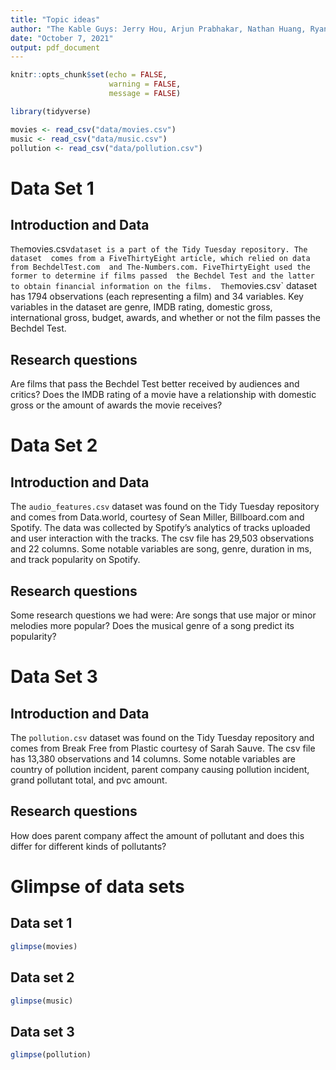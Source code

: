 ```yaml
---
title: "Topic ideas"
author: "The Kable Guys: Jerry Hou, Arjun Prabhakar, Nathan Huang, Ryan Mitchell"
date: "October 7, 2021"
output: pdf_document
---
```


```r
knitr::opts_chunk$set(echo = FALSE, 
                      warning = FALSE, 
                      message = FALSE)
```


```r
library(tidyverse) 
``` 

```r
movies <- read_csv("data/movies.csv")
music <- read_csv("data/music.csv")
pollution <- read_csv("data/pollution.csv")
```

# Data Set 1

## Introduction and Data

`The `movies.csv` dataset is a part of the Tidy Tuesday repository. The dataset 
comes from a FiveThirtyEight article, which relied on data from BechdelTest.com 
and The-Numbers.com. FiveThirtyEight used the former to determine if films passed 
the Bechdel Test and the latter to obtain financial information on the films. 
The `movies.csv` dataset has 1794 observations (each representing a film) and 34 
variables. Key variables in the dataset are genre, IMDB rating, domestic gross, 
international gross, budget, awards, and whether or not the film passes the 
Bechdel Test.

## Research questions 

Are films that pass the Bechdel Test better received by audiences and critics?
Does the IMDB rating of a movie have a relationship with domestic gross or the amount of awards the movie receives?

# Data Set 2

## Introduction and Data

The `audio_features.csv` dataset was found on the Tidy Tuesday repository and comes from Data.world, courtesy of Sean Miller, Billboard.com and Spotify. The data was collected by Spotify's analytics of tracks uploaded and user interaction with the tracks. The csv file has 29,503 observations and 22 columns. Some notable variables are song, genre, duration in ms, and track popularity on Spotify.

## Research questions 

Some research questions we had were:
Are songs that use major or minor melodies more popular?
Does the musical genre of a song predict its popularity?

# Data Set 3

## Introduction and Data

The `pollution.csv` dataset was found on the Tidy Tuesday repository and comes from Break Free 
from Plastic courtesy of Sarah Sauve. The csv file has 13,380 observations and 
14 columns. Some notable variables are country of pollution incident, parent
company causing pollution incident, grand pollutant total, and pvc amount. 

## Research questions 

How does parent company affect the amount of pollutant and does this differ
for different kinds of pollutants? 

# Glimpse of data sets

## Data set 1

```r
glimpse(movies)
```

## Data set 2

```r
glimpse(music)
```

## Data set 3

```r
glimpse(pollution)
```

